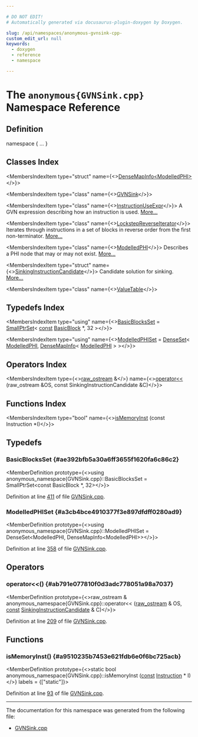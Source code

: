 ```yaml
---

# DO NOT EDIT!
# Automatically generated via docusaurus-plugin-doxygen by Doxygen.

slug: /api/namespaces/anonymous-gvnsink-cpp-
custom_edit_url: null
keywords:
  - doxygen
  - reference
  - namespace

---
```





# The `anonymous{GVNSink.cpp}` Namespace Reference

<DoxygenPage pluginConfig={pluginConfig}>



## Definition

<CodeBlock>namespace &#123; ... &#125;</CodeBlock>

## Classes Index

<MembersIndex>

<MembersIndexItem
  type="struct"
  name={<><a href="/docs/api/structs/anonymous-namespace-gvnsink-cpp-/densemapinfo">DenseMapInfo&lt;ModelledPHI&gt;</a></>}>
</MembersIndexItem>

<MembersIndexItem
  type="class"
  name={<><a href="/docs/api/classes/anonymous-namespace-gvnsink-cpp-/gvnsink">GVNSink</a></>}>
</MembersIndexItem>

<MembersIndexItem
  type="class"
  name={<><a href="/docs/api/classes/anonymous-namespace-gvnsink-cpp-/instructionuseexpr">InstructionUseExpr</a></>}>
A GVN expression describing how an instruction is used. <a href="/docs/api/classes/anonymous-namespace-gvnsink-cpp-/instructionuseexpr/#details">More...</a>
</MembersIndexItem>

<MembersIndexItem
  type="class"
  name={<><a href="/docs/api/classes/anonymous-namespace-gvnsink-cpp-/lockstepreverseiterator">LockstepReverseIterator</a></>}>
Iterates through instructions in a set of blocks in reverse order from the first non-terminator. <a href="/docs/api/classes/anonymous-namespace-gvnsink-cpp-/lockstepreverseiterator/#details">More...</a>
</MembersIndexItem>

<MembersIndexItem
  type="class"
  name={<><a href="/docs/api/classes/anonymous-namespace-gvnsink-cpp-/modelledphi">ModelledPHI</a></>}>
Describes a PHI node that may or may not exist. <a href="/docs/api/classes/anonymous-namespace-gvnsink-cpp-/modelledphi/#details">More...</a>
</MembersIndexItem>

<MembersIndexItem
  type="struct"
  name={<><a href="/docs/api/structs/anonymous-namespace-gvnsink-cpp-/sinkinginstructioncandidate">SinkingInstructionCandidate</a></>}>
Candidate solution for sinking. <a href="/docs/api/structs/anonymous-namespace-gvnsink-cpp-/sinkinginstructioncandidate/#details">More...</a>
</MembersIndexItem>

<MembersIndexItem
  type="class"
  name={<><a href="/docs/api/classes/anonymous-namespace-gvnsink-cpp-/valuetable">ValueTable</a></>}>
</MembersIndexItem>

</MembersIndex>

## Typedefs Index

<MembersIndex>

<MembersIndexItem
  type="using"
  name={<><a href="#ae392bfb5a30a6ff3655f1620fa6c86c2">BasicBlocksSet</a> = <a href="/docs/api/classes/llvm/smallptrset">SmallPtrSet</a>&lt; <a href="/docs/api/files/lib/lib/target/lib/target/aarch64/aarch64promoteconstant-cpp/#a90f8350fecae261c25be85d38b451bff">const</a> <a href="/docs/api/classes/llvm/basicblock">BasicBlock</a> &#42;, 32 &gt;</>}>
</MembersIndexItem>

<MembersIndexItem
  type="using"
  name={<><a href="#a3cb4bce4910377f3e897dfdff0280ad9">ModelledPHISet</a> = <a href="/docs/api/classes/llvm/denseset">DenseSet</a>&lt; <a href="/docs/api/classes/anonymous-namespace-gvnsink-cpp-/modelledphi">ModelledPHI</a>, <a href="/docs/api/structs/anonymous-namespace-gvnsink-cpp-/densemapinfo">DenseMapInfo</a>&lt; <a href="/docs/api/classes/anonymous-namespace-gvnsink-cpp-/modelledphi">ModelledPHI</a> &gt; &gt;</>}>
</MembersIndexItem>

</MembersIndex>

## Operators Index

<MembersIndex>

<MembersIndexItem
  type={<><a href="/docs/api/classes/llvm/raw-ostream">raw&#95;ostream</a> &amp;</>}
  name={<><a href="#ab791e077810f0d3adc778051a98a7037">operator&lt;&lt;</a> (raw&#95;ostream &amp;OS, const SinkingInstructionCandidate &amp;C)</>}>
</MembersIndexItem>

</MembersIndex>

## Functions Index

<MembersIndex>

<MembersIndexItem
  type="bool"
  name={<><a href="#a9510235b7453e621fdb6e0f6bc725acb">isMemoryInst</a> (const Instruction &#42;I)</>}>
</MembersIndexItem>

</MembersIndex>


<SectionDefinition>

## Typedefs

### BasicBlocksSet {#ae392bfb5a30a6ff3655f1620fa6c86c2}

<MemberDefinition
  prototype={<>using anonymous&#95;namespace&#123;GVNSink.cpp&#125;::BasicBlocksSet =  SmallPtrSet&lt;const BasicBlock &#42;, 32&gt;</>}>

Definition at line <a href="/docs/api/files/lib/lib/transforms/lib/transforms/scalar/gvnsink-cpp/#l00411">411</a> of file <a href="/docs/api/files/lib/lib/transforms/lib/transforms/scalar/gvnsink-cpp">GVNSink.cpp</a>.
</MemberDefinition>

### ModelledPHISet {#a3cb4bce4910377f3e897dfdff0280ad9}

<MemberDefinition
  prototype={<>using anonymous&#95;namespace&#123;GVNSink.cpp&#125;::ModelledPHISet =  DenseSet&lt;ModelledPHI, DenseMapInfo&lt;ModelledPHI&gt;&gt;</>}>

Definition at line <a href="/docs/api/files/lib/lib/transforms/lib/transforms/scalar/gvnsink-cpp/#l00358">358</a> of file <a href="/docs/api/files/lib/lib/transforms/lib/transforms/scalar/gvnsink-cpp">GVNSink.cpp</a>.
</MemberDefinition>

</SectionDefinition>

<SectionDefinition>

## Operators

### operator&lt;&lt;() {#ab791e077810f0d3adc778051a98a7037}

<MemberDefinition
  prototype={<>raw&#95;ostream &amp; anonymous&#95;namespace&#123;GVNSink.cpp&#125;::operator&lt;&lt; (<a href="/docs/api/classes/llvm/raw-ostream">raw&#95;ostream</a> &amp; OS, <a href="/docs/api/files/lib/lib/target/lib/target/aarch64/aarch64promoteconstant-cpp/#a90f8350fecae261c25be85d38b451bff">const</a> <a href="/docs/api/structs/anonymous-namespace-gvnsink-cpp-/sinkinginstructioncandidate">SinkingInstructionCandidate</a> &amp; C)</>}>

Definition at line <a href="/docs/api/files/lib/lib/transforms/lib/transforms/scalar/gvnsink-cpp/#l00209">209</a> of file <a href="/docs/api/files/lib/lib/transforms/lib/transforms/scalar/gvnsink-cpp">GVNSink.cpp</a>.
</MemberDefinition>

</SectionDefinition>

<SectionDefinition>

## Functions

### isMemoryInst() {#a9510235b7453e621fdb6e0f6bc725acb}

<MemberDefinition
  prototype={<>static bool anonymous&#95;namespace&#123;GVNSink.cpp&#125;::isMemoryInst (<a href="/docs/api/files/lib/lib/target/lib/target/aarch64/aarch64promoteconstant-cpp/#a90f8350fecae261c25be85d38b451bff">const</a> <a href="/docs/api/classes/llvm/instruction">Instruction</a> &#42; I)</>}
  labels = {["static"]}>

Definition at line <a href="/docs/api/files/lib/lib/transforms/lib/transforms/scalar/gvnsink-cpp/#l00093">93</a> of file <a href="/docs/api/files/lib/lib/transforms/lib/transforms/scalar/gvnsink-cpp">GVNSink.cpp</a>.
</MemberDefinition>

</SectionDefinition>

<hr/>

The documentation for this namespace was generated from the following file:

<ul>
<li><a href="/docs/api/files/lib/lib/transforms/lib/transforms/scalar/gvnsink-cpp">GVNSink.cpp</a></li>
</ul>

</DoxygenPage>
